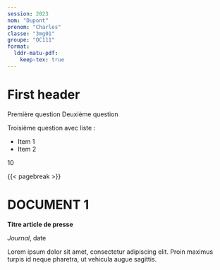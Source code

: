 ```yaml
---
session: 2023
nom: "Dupont"
prenom: "Charles"
classe: "3mg01"
groupe: "OC111"
format:
  lddr-matu-pdf:
    keep-tex: true
---
```


# First header {.section}

::::questiontable

[Première question]{.exaquestion options="6"}
[Deuxième question]{.exaquestion options="4"}

:::{.exacomplex options="3"}
Troisième question avec liste :

* Item 1
* Item 2

:::

[10]{.exatotal}

::::

{{< pagebreak >}}

# DOCUMENT 1

::::press

:::center
**Titre article de presse**
:::

\normalsize

:::right
*Journal*, date
:::

Lorem ipsum dolor sit amet, consectetur adipiscing elit. Proin maximus turpis id neque pharetra, ut vehicula augue sagittis.

::::